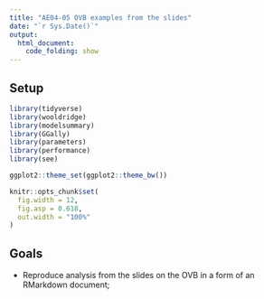 ```yaml
---
title: "AE04-05 OVB examples from the slides"
date: "`r Sys.Date()`"
output: 
  html_document:
    code_folding: show
---
```


## Setup

```r
library(tidyverse)
library(wooldridge)
library(modelsummary)
library(GGally)
library(parameters)
library(performance)
library(see)

ggplot2::theme_set(ggplot2::theme_bw())

knitr::opts_chunk$set(
  fig.width = 12,
  fig.asp = 0.618,
  out.width = "100%"
)
```

## Goals

-   Reproduce analysis from the slides on the OVB in a form of an RMarkdown document;
